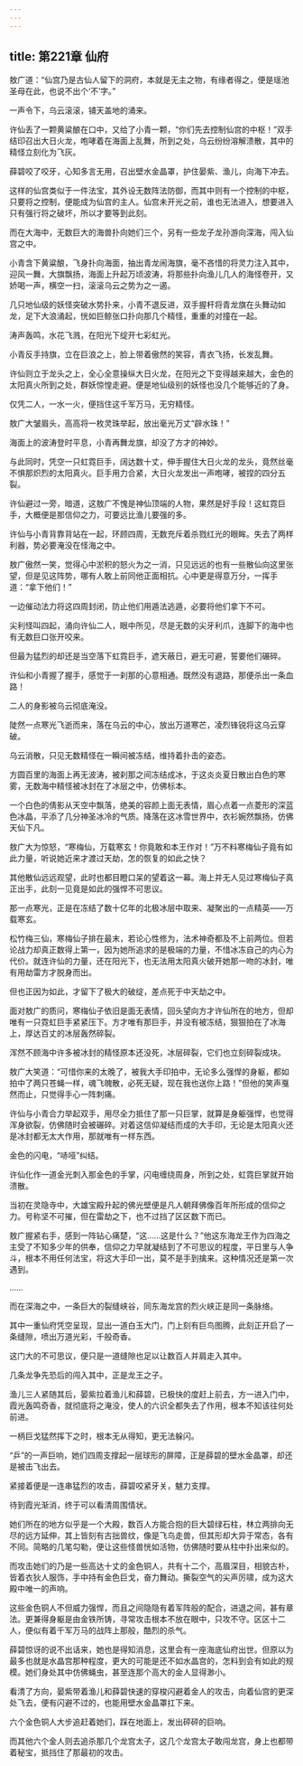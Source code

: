 ```yaml
---
---
---
```

title: 第221章 仙府
---





敖广道：“仙宫乃是古仙人留下的洞府，本就是无主之物，有缘者得之，便是瑶池圣母在此，也说不出个‘不’字。”

一声令下，乌云滚滚，铺天盖地的涌来。

许仙丢了一颗黄粱酿在口中，又给了小青一颗，“你们先去控制仙宫的中枢！”双手结印召出大日火龙，咆哮着在海面上乱舞，所到之处，乌云纷纷溶解溃散，其中的精怪立刻化为飞灰。

薛碧咬了咬牙，心知多言无用，召出壁水金晶罩，护住晏紫、渔儿，向海下冲去。

这样的仙宫类似于一件法宝，其外设无数阵法防御，而其中则有一个控制的中枢，只要将之控制，便能成为仙宫的主人。仙宫未开光之前，谁也无法进入，想要进入只有强行将之破坏，所以才要等到此刻。

而在大海中，无数巨大的海兽扑向她们三个，另有一些龙子龙孙游向深海，闯入仙宫之中。

小青含下黄粱酿，飞身扑向海面，抽出青龙闹海旗，毫不吝惜的将灵力注入其中，迎风一舞，大旗飘扬，海面上升起万顷波涛，将那些扑向渔儿几人的海怪卷开，又娇喝一声，横空一扫，滚滚乌云之势为之一遏。

几只地仙级的妖怪突破水势扑来，小青不退反进，双手握杆将青龙旗在头舞动如龙，足下大浪涌起，恍如巨鲸张口扑向那几个精怪，重重的对撞在一起。

涛声轰鸣，水花飞溅，在阳光下绽开七彩虹光。

小青反手持旗，立在巨浪之上，脸上带着傲然的笑容，青衣飞扬，长发乱舞。

许仙则立于龙头之上，全心全意操纵大日火龙，在阳光之下变得越来越大，金色的太阳真火所到之处，群妖惊惶走避。便是地仙级别的妖怪也没几个能够近的了身。

仅凭二人，一水一火，便挡住这千军万马，无穷精怪。

敖广大皱眉头，高高将一枚灵珠举起，放出毫光万丈“辟水珠！”

海面上的波涛登时平息，小青再舞龙旗，却没了方才的神妙。

与此同时，凭空一只虹霓巨手，阔达数十丈，伸手握住大日火龙的龙头，竟然丝毫不惧那炽烈的太阳真火。巨手用力合紧，大日火龙发出一声咆哮，被捏的四分五裂。

许仙避过一旁，暗道，这敖广不愧是神仙顶端的人物，果然是好手段！这虹霓巨手，大概便是那信仰之力，可要远比渔儿要强的多。

许仙与小青背靠背站在一起，环顾四周，无数充斥着杀戮红光的眼眸。失去了两样利器，势必要淹没在怪海之中。

敖广傲然一笑，觉得心中淤积的怒火为之一消，只见远远的也有一些散仙向这里张望，但是见这阵势，哪有人敢上前同他正面相抗。心中更是得意万分，一挥手道：“拿下他们！”

一边催动法力将这四周封闭，防止他们用遁法逃遁，必要将他们拿下不可。

尖利怪叫四起，涌向许仙二人，眼中所见，尽是无数的尖牙利爪，连脚下的海中也有无数巨口张开咬来。

但最为猛烈的却还是当空落下虹霓巨手，遮天蔽日，避无可避，誓要他们碾碎。

许仙和小青握了握手，感觉于一刹那的心意相通。既然没有退路，那便杀出一条血路！

二人的身影被乌云彻底淹没。

陡然一点寒光飞逝而来，落在乌云的中心，放出万道寒芒，凌烈锋锐将这乌云穿破。

乌云消散，只见无数精怪在一瞬间被冻结，维持着扑击的姿态。

方圆百里的海面上再无波涛，被刹那之间冻结成冰，于这炎炎夏日散出白色的寒雾，无数海中精怪被冰封在了冰层之中，仿佛标本。

一个白色的倩影从天空中飘落，绝美的容颜上面无表情，眉心点着一点菱形的深蓝色冰晶，平添了几分神圣冰冷的气质。降落在这冰雪世界中，衣衫婉然飘扬，仿佛天仙下凡。

敖广大为惊怒，“寒梅仙，万载寒玄！你竟敢和本王作对！”万不料寒梅仙子竟有如此力量，听说她近来才渡过天劫，怎的恢复的如此之快？

其他散仙远远观望，此时也都目瞪口呆的望着这一幕。海上并无人见过寒梅仙子真正出手，此刻一见竟是如此的强悍不可思议。

那一点寒光，正是在冻结了数十亿年的北极冰层中取来、凝聚出的一点精英——万载寒玄。

松竹梅三仙，寒梅仙子排在最末，若论心性修为，法术神奇都及不上前两位。但若论战力却真正数得上第一，因为她所追求的是极端的力量，不惜冰冻自己的内心为代价。就连许仙的力量，还在阳光下，也无法用太阳真火破开她那一吻的冰封，唯有用劫雷方才脱身而出。

但也正因为如此，才留下了极大的破绽，差点死于中天劫之中。

面对敖广的质问，寒梅仙子依旧是面无表情，回头望向方才许仙所在的地方，但却唯有一只霓虹巨手紧紧压下。方才唯有那巨手，并没有被冻结，狠狠拍在了冰海上，厚达百丈的冰层轰然碎裂。

浑然不顾海中许多被冰封的精怪原本还没死，冰层碎裂，它们也立刻碎裂成块。

敖广大笑道：“可惜你来的太晚了，被我大手印拍中，无论多么强悍的身躯，都如拍中了两只苍蝇一样，魂飞魄散，必死无疑，现在我也送你上路！”但他的笑声戛然而止，只觉得手心一阵刺痛。

许仙与小青合力举起双手，用尽全力抵住了那一只巨掌，就算是身躯强悍，也觉得浑身欲裂，仿佛随时会被碾碎。对着这信仰凝结而成的大手印，无论是太阳真火还是冰封都无太大作用，那就唯有一样东西。

金色的闪电，“哧哑”纠结。

许仙化作一道金光刺入那金色的手掌，闪电缠绕周身，所到之处，虹霓巨掌就开始溃散。

当初在灵隐寺中，大雄宝殿升起的佛光壁便是凡人朝拜佛像百年所形成的信仰之力。号称坚不可摧，但在雷劫之下，也不过挡了区区数下而已。

敖广握紧右手，感到一阵钻心痛楚，“这……这是什么？”他这东海龙王作为四海之主受了不知多少年的供奉，信仰之力早就凝结到了不可思议的程度，平日里与人争斗，根本不用任何法宝，将这大手印一出，莫不是手到擒来。这种情况还是第一次遇到。

……

而在深海之中，一条巨大的裂缝峡谷，同东海龙宫的烈火峡正是同一条脉络。

其中一重仙府凭空呈现，显出一道白玉大门，门上刻有巨鸟图腾，此刻正开启了一条缝隙，喷出万道光彩，千般奇香。

这门大的不可思议，便只是一道缝隙也足以让数百人并肩走入其中。

几条龙争先恐后的闯入其中，正是龙王之子。

渔儿三人紧随其后，晏紫拉着渔儿和薛碧，已极快的度赶上前去，方一进入门中，霞光轰鸣奇香，就彻底将之淹没，使人的六识全都失去了作用，根本不知该往何处前进。

一柄巨戈猛然挥下之时，根本无从得知，更无法躲闪。

“乒”的一声巨响，她们四周支撑起一层球形的屏障，正是薛碧的壁水金晶罩，却还是被击飞出去。

紧接着便是一连串猛烈的攻击，薛碧咬紧牙关，魃力支撑。

待到霞光渐消，终于可以看清周围情状。

她们所在的地方似乎是一个大殿，数百人方能合抱的巨大碧绿石柱，林立两排向无尽的远方延伸，其上皆刻有古拙兽纹，像是飞鸟走兽，但其形却大异于常态，各有不同。简略的几笔勾勒，便让这些怪兽恍如活物，仿佛随时要从柱中扑出来似的。

而攻击她们的乃是一些高达十丈的金色铜人，共有十二个，高眉深目，相貌古朴，皆着衣狄人服饰，手中持有金色巨戈，奋力舞动。撕裂空气的尖声厉啸，成为这大殿中唯一的声响。

这些金色铜人不但威力强悍，而且之间隐隐有着军阵般的配合，进退之间，甚有章法。更兼得身躯是由金铁所铸，寻常攻击根本不放在眼中，只攻不守。区区十二人，便似有着千军万马的战阵上那般，酷烈的杀气。

薛碧惊讶的说不出话来，她也是得知消息，这里会有一座海底仙府出世。但原以为最多也就是水晶宫那种程度，更大的可能是还不如水晶宫的，怎料到会有如此的规模。她们身处其中仿佛蝇虫，甚至连那个高大的金人显得渺小。

看清了方向，晏紫带着渔儿和薛碧快速的穿梭闪避着金人的攻击，向着仙宫的更深处飞去，便有闪避不过的，也能用壁水金晶罩扛下来。

六个金色铜人大步追赶着她们，踩在地面上，发出砰砰的巨响。

而其他六个金人则去追杀那几个龙宫太子，这几个龙宫太子敢闯龙宫，身上也都带着秘宝，抵挡住了那最初的攻击。